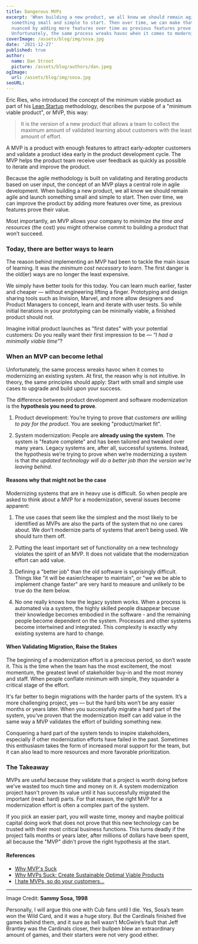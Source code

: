 ```yaml
---
title: Dangerous MVPs
excerpt: 'When building a new product, we all know we should remain agile and launch
  something small and simple to start. Then over time, we can make that product more
  nuanced by adding more features over time as previous features prove their value.
  Unfortunately, the same process wreaks havoc when it comes to modernizing an existing system. At first, the reason why is not intuitive. In theory, the same principles should apply.'
coverImage: /assets/blog/img/sosa.jpg
date: '2021-12-27'
published: true
author:
  name: Dan Stroot
  picture: /assets/blog/authors/dan.jpeg
ogImage:
  url: /assets/blog/img/sosa.jpg
seoURL:
---
```


Eric Ries, who introduced the concept of the minimum viable product as part of his [Lean Startup](https://www.amazon.com/dp/0307887898?tag=lessolearn01-20&camp=213381&creative=390973&linkCode=as4&creativeASIN=0307887898&adid=004DZWTQ0HQTRCNYZJPD) methodology, describes the purpose of a "minimum viable product", or MVP, this way:

> It is the version of a new product that allows a team to collect the maximum amount of validated learning about customers with the least amount of effort.

A MVP is a product with enough features to attract early-adopter customers and validate a product idea early in the product development cycle. The MVP helps the product team receive user feedback as quickly as possible to iterate and improve the product.

Because the agile methodology is built on validating and iterating products based on user input, the concept of an MVP plays a central role in agile development. When building a new product, we all know we should remain agile and launch something small and simple to start. Then over time, we can improve the product by adding more features over time, as previous features prove their value.

Most importantly, an MVP allows your company to _minimize the time and resources_ (the cost) you might otherwise commit to building a product that won’t succeed.

### Today, there are better ways to learn

The reason behind implementing an MVP had been to tackle the main issue of learning. It was _the minimum cost necessary to learn_. The first danger is the old(er) ways are no longer the least expensive.

We simply have better tools for this today. You can learn much earlier, faster and cheaper — without engineering lifting a finger. Prototyping and design sharing tools such as Invision, Marvel, and more allow designers and Product Managers to concept, learn and iterate with user tests. So while initial iterations in your prototyping can be minimally viable, a finished product should not.

Imagine initial product launches as "first dates" with your potential customers: Do you really want their first impression to be — _“I had a minimally viable time”_?

### When an MVP can become lethal

Unfortunately, the same process wreaks havoc when it comes to modernizing an existing system. At first, the reason why is not intuitive. In theory, the same principles should apply: Start with small and simple use cases to upgrade and build upon your success.

The difference between product development and software modernization is the **hypothesis you need to prove**.

1. Product development: You’re trying to prove that _customers are willing to pay for the product_. You are seeking "product/market fit".

2. System modernization: People are **already using the system**. The system is "feature complete" and has been tailored and tweaked over many years. Legacy systems are, after all, successful systems. Instead, the hypothesis we’re trying to prove when we’re modernizing a system is that _the updated technology will do a better job than the version we’re leaving behind_.

#### Reasons why that might not be the case

Modernizing systems that are in heavy use is difficult. So when people are asked to think about a MVP for a modernization, several issues become apparent:

1. The use cases that seem like the simplest and the most likely to be identified as MVPs are also the parts of the system that no one cares about. We don’t modernize parts of systems that aren’t being used. We should turn them off.

2. Putting the least important set of functionality on a new technology violates the spirit of an MVP. It does not validate that the modernization effort can add value.

3. Defining a "better job" than the old software is suprisingly difficult. Things like "it will be easier/cheaper to maintain", or "we we be able to implement change faster" are very hard to measure and unlikely to be true do the item below.

4. No one really knows how the legacy system works. When a process is automated via a system, the highly skilled people disappear becuse their knowledge becomes embodied in the software - and the remaining people become dependent on the system. Processes and other systems become intertwined and integrated. This complexity is exactly why existing systems are hard to change.

#### When Validating Migration, Raise the Stakes

The beginning of a modernization effort is a precious period, so don’t waste it. This is the time when the team has the most excitement, the most momentum, the greatest level of stakeholder buy-in and the most money and staff. When people conflate minimum with simple, they squander a critical stage of the effort.

It's far better to begin migrations with the harder parts of the system. It’s a more challenging project, yes — but the hard bits won’t be any easier months or years later. When you successfully migrate a hard part of the system, you’ve proven that the modernization itself can add value in the same way a MVP validates the effort of building something new.

Conquering a hard part of the system tends to inspire stakeholders, especially if other modernization efforts have failed in the past. Sometimes this enthusiasm takes the form of increased moral support for the team, but it can also lead to more resources and more favorable prioritization.

### The Takeaway

MVPs are useful because they validate that a project is worth doing before we've wasted too much time and money on it. A system modernization project hasn't proven its value until it has successfully migrated the important (read: hard) parts. For that reason, the right MVP for a modernization effort is often a complex part of the system.

If you pick an easier part, you will waste time, money and maybe political capital doing work that does not prove that this new technology can be trusted with their most critical business functions. This turns deadly if the project fails months or years later, after millions of dollars have been spent, all because the "MVP" didn't prove the right hypothesis at the start.

#### References

- [Why MVP's Suck](https://medium.com/@rachklausner/why-mvps-suck-ad06b9866ee7)
- [Why MVPs Suck: Create Sustainable Optimal Viable Products](https://www.linkedin.com/pulse/why-mvps-suck-create-sustainable-optimal-viable-products-tim-b-green/)
- [I hate MVPs, so do your customers...](https://blog.asmartbear.com/slc.html)

---

Image Credit: **Sammy Sosa, 1998**

<div className="text-sm">

Personally, I will argue this one with Cub fans until I die. Yes, Sosa’s team won the Wild Card, and it was a huge story. But the Cardinals finished five games behind them, and it sure as hell wasn’t McGwire’s fault that Jeff Brantley was the Cardinals closer, their bullpen blew an extraordinary amount of games, and their starters were not very good either.

</div>
